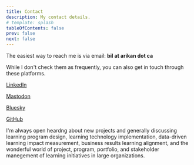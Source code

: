```yaml
---
title: Contact
description: My contact details.
# template: splash
tableOfContents: false
prev: false
next: false
---
```



The easiest way to reach me is via email: **bil at arikan dot ca**

While I don't check them as frequently, you can also get in touch through these platforms.

<Icon name="linkedin" /> [LinkedIn](https://www.linkedin.com/in/bilarikan/)

<Icon name="mastodon" /> [Mastodon](https://mastodon.social/@bilarikan)

<Icon name="blueSky" /> [Bluesky](https://bsky.app/profile/bilarikan.bsky.social)

<Icon name="github" /> [GitHub](https://github.com/bilarikan)

I'm always open heardng about new projects and generally discussing learning program design, learning technology implementation, data-driven learning impact measurement, business results learning alignment, and the wonderful world of project, program, portfolio, and stakeholder manegement of learning initiatives in large organizations.
